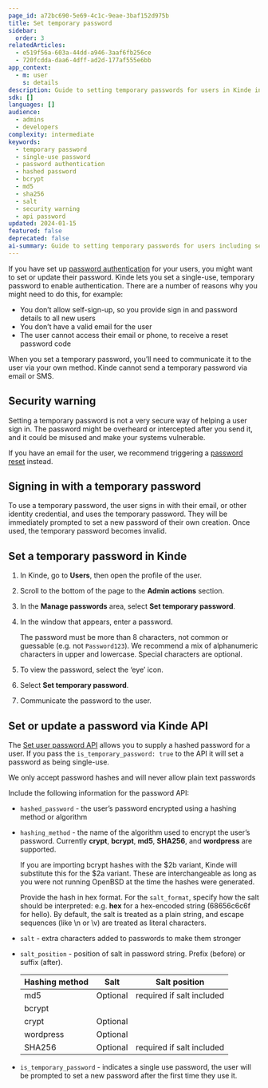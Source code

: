 ```yaml
---
page_id: a72bc690-5e69-4c1c-9eae-3baf152d975b
title: Set temporary password
sidebar:
  order: 3
relatedArticles:
  - e519f56a-603a-44dd-a946-3aaf6fb256ce
  - 720fcdda-daa6-4dff-ad2d-177af555e6bb
app_context:
  - m: user
    s: details
description: Guide to setting temporary passwords for users in Kinde including password expiration, forced password changes, and security best practices.
sdk: []
languages: []
audience:
  - admins
  - developers
complexity: intermediate
keywords:
  - temporary password
  - single-use password
  - password authentication
  - hashed password
  - bcrypt
  - md5
  - sha256
  - salt
  - security warning
  - api password
updated: 2024-01-15
featured: false
deprecated: false
ai-summary: Guide to setting temporary passwords for users including security considerations, API methods, hashing algorithms, and single-use password management.
---
```


If you have set up [password authentication](/authenticate/authentication-methods/password-authentication/) for your users, you might want to set or update their password. Kinde lets you set a single-use, temporary password to enable authentication. There are a number of reasons why you might need to do this, for example:

- You don’t allow self-sign-up, so you provide sign in and password details to all new users
- You don’t have a valid email for the user
- The user cannot access their email or phone, to receive a reset password code

When you set a temporary password, you’ll need to communicate it to the user via your own method. Kinde cannot send a temporary password via email or SMS.

## Security warning

Setting a temporary password is not a very secure way of helping a user sign in. The password might be overheard or intercepted after you send it, and it could be misused and make your systems vulnerable.

If you have an email for the user, we recommend triggering a [password reset](/manage-users/access-control/reset-user-password/) instead.

## Signing in with a temporary password

To use a temporary password, the user signs in with their email, or other identity credential, and uses the temporary password. They will be immediately prompted to set a new password of their own creation. Once used, the temporary password becomes invalid.

## Set a temporary password in Kinde

1. In Kinde, go to **Users**, then open the profile of the user.
2. Scroll to the bottom of the page to the **Admin actions** section.
3. In the **Manage passwords** area, select **Set temporary password**.
4. In the window that appears, enter a password.

   <Aside>

   The password must be more than 8 characters, not common or guessable (e.g. not `Password123`). We recommend a mix of alphanumeric characters in upper and lowercase. Special characters are optional.

   </Aside>

5. To view the password, select the ‘eye’ icon.
6. Select **Set temporary password**.
7. Communicate the password to the user.

## Set or update a password via Kinde API

The [Set user password API](/kinde-apis/management#tag/users/put/api/v1/users/{user_id}/password) allows you to supply a hashed password for a user. If you pass the `is_temporary_password: true` to the API it will set a password as being single-use.

<Aside type="warning">

We only accept password hashes and will never allow plain text passwords

</Aside>

Include the following information for the password API:

- `hashed_password` - the user’s password encrypted using a hashing method or algorithm
- `hashing_method` - the name of the algorithm used to encrypt the user’s password. Currently **crypt**, **bcrypt**, **md5**, **SHA256**, and **wordpress** are supported.

    <Aside title="bcrypt $2b variant support">

  If you are importing bcrypt hashes with the $2b variant, Kinde will substitute this for the $2a variant. These are interchangeable as long as you were not running OpenBSD at the time the hashes were generated.

    </Aside>

    <Aside title="sha256 support:">

  Provide the hash in hex format. For the `salt_format`, specify how the salt should be interpreted: e.g. **hex** for a hex-encoded string (68656c6c6f for hello). By default, the salt is treated as a plain string, and escape sequences (like \n or \v) are treated as literal characters.

    </Aside>

- `salt` - extra characters added to passwords to make them stronger
- `salt_position` - position of salt in password string. Prefix (before) or suffix (after).

  | Hashing method | Salt     | Salt position             |
  | -------------- | -------- | ------------------------- |
  | md5            | Optional | required if salt included |
  | bcrypt         |          |                           |
  | crypt          | Optional |                           |
  | wordpress      | Optional |                           |
  | SHA256         | Optional | required if salt included |

- `is_temporary_password` - indicates a single use password, the user will be prompted to set a new password after the first time they use it.
